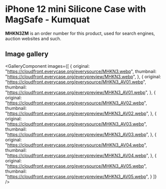 
# iPhone 12 mini Silicone Case with MagSafe - Kumquat

<Callout type='info' emoji='👉🏻'>**MHKN3ZM** is an order number for this product, used for search engines, auction websites and such.</Callout>

## Image gallery

<GalleryComponent
    images={[
      {
        original: "https://cloudfront.everycase.org/everysource/MHKN3.webp",
        thumbnail: "https://cloudfront.everycase.org/everypreview/MHKN3.webp",
      },
      {
        original: "https://cloudfront.everycase.org/everysource/MHKN3_AV01.webp",
        thumbnail: "https://cloudfront.everycase.org/everypreview/MHKN3_AV01.webp",
      },
      {
        original: "https://cloudfront.everycase.org/everysource/MHKN3_AV02.webp",
        thumbnail: "https://cloudfront.everycase.org/everypreview/MHKN3_AV02.webp",
      },
      {
        original: "https://cloudfront.everycase.org/everysource/MHKN3_AV03.webp",
        thumbnail: "https://cloudfront.everycase.org/everypreview/MHKN3_AV03.webp",
      },
      {
        original: "https://cloudfront.everycase.org/everysource/MHKN3_AV04.webp",
        thumbnail: "https://cloudfront.everycase.org/everypreview/MHKN3_AV04.webp",
      },
      {
        original: "https://cloudfront.everycase.org/everysource/MHKN3_AV05.webp",
        thumbnail: "https://cloudfront.everycase.org/everypreview/MHKN3_AV05.webp",
      }
    ]}
  />
